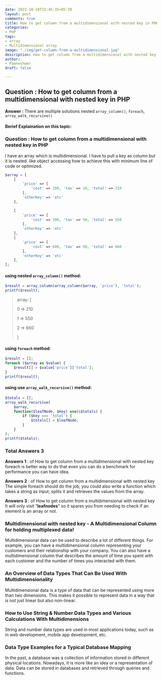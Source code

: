 ```yaml
---
date: 2022-10-18T15:45:35+05:30
layout: post
comments: true
title: How to get column from a multidimensional with nested key in PHP
categories:
- PHP
tags:
- array
- Multidimensional array
image: "./img/get-column-from-a-multidimensional.jpg"
description: How to get column from a multidimensional with nested key in php
author:
- Pawneshwer
draft: false

---
```

## Question : How to get column from a multidimensional with nested key in PHP

**Answer :** There are multiple solutions nested `array_column()`, `foreach`, `array_walk_recursive()`

#### Berief Explaination on this topic:

### Question : How to get column from a multidimensional with nested key in PHP

I have an array which is multidimensional. I have to pull a key as column but it is nested. like object accessing how to achieve this with minimum line of code or optimized.

```php
$array = [
    [
        'price' => [
            'cost' => 200, 'tax' => 10, 'total' => 210
        ],
        'otherKey' => 'etc'
    ],

    [
        'price' => [
            'cost' => 500, 'tax' => 50, 'total' => 550
        ],
        'otherKey' => 'etc'
    ],
    [
        'price' => [
            'cost' => 600, 'tax' => 60, 'total' => 660
        ],
        'otherKey' => 'etc'
    ],
];
```

#### using nested `array_column()` method:

```php
$result = array_column(array_column($array, 'price'), 'total');
printf($result); 
```

> array: \[
>
> 
> 0 => 210
>
> 
> 1 => 550
>
> 
> 2 => 660
>
> 
> \]

#### using `foreach` method:

```php
$result = [];
foreach ($array as $value) {
    $result[] = $value['price']['total'];
}
printf($result);
```

#### using use `array_walk_recursive()` method:

```php
$totals = [];
array_walk_recursive(
    $array,
    function($leafNode, $key) use(&$totals) {
        if ($key === 'total') {
            $totals[] = $leafNode;
        }
    }
);
printf($totals);
```

### Total Answers 3

**Answers 1** : of How to get column from a multidimensional with nested key
foreach is better way to do that even you can do a benchmark for performance you can have idea.

**Answers 2** : of How to get column from a multidimensional with nested key
The simple foreach should do the job, you could also write a function which takes a string as input, splits it and retrieves the values from the array.

**Answers 3** : of How to get column from a multidimensional with nested key
It will only visit "**leafnodes**" so it spares you from needing to check if an element is an array or not.

### Multidimensional with nested key - A Multidimensional Column for holding multiplexed data!

Multidimensional data can be used to describe a lot of different things. For example, you can have a multidimensional column representing your customers and their relationship with your company. You can also have a multidimensional column that describes the amount of time you spent with each customer and the number of times you interacted with them.

### An Overview of Data Types That Can Be Used With Multidimensionality

Multidimensional data is a type of data that can be represented using more than two dimensions. This makes it possible to represent data in a way that is not just linear but also non-linear.

### How to Use String & Number Data Types and Various Calculations With Multidimensions

String and number data types are used in most applications today, such as in web development, mobile app development, etc.

### Data Type Examples for a Typical Database Mapping

In the past, a database was a collection of information stored in different physical locations. Nowadays, it is more like an idea or a representation of data. Data can be stored in databases and retrieved through queries and functions.